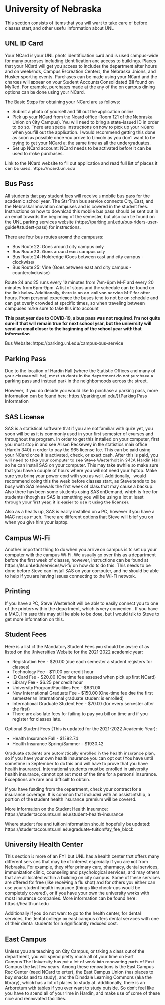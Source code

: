 # University of Nebraska {#unl}

This section consists of items that you will want to take care of before classes start, and other useful information about UNL

## UNL ID Card
Your NCard is your UNL photo identification card and is used campus-wide for many purposes including identification and access to buildings. Places that your NCard will get you access to includes the department after hours and on weekends, Campus Recreation Centers, the Nebraska Unions, and Husker sporting events. Purchases can be made using your NCard and the charges will appear on your Student Accounts Consolidated Bill found on MyRed. For example, purchases made at the any of the on campus dining options can be done using your NCard. 

The Basic Steps for obtaining your NCard are as follows:

- Submit a photo of yourself and fill out the application online
- Pick up your NCard from the Ncard office (Room 121 of the Nebraska Union on City Campus). You will need to bring a state-issued ID in order to do so. There are special instructions on how to pick up your NCard when you fill out the application. I would recommend getting this done as soon as possible once you arrive to Lincoln as you don't want to be trying to get your NCard at the same time as all the undergraduates. 
- Set up NCard account: NCard needs to be activated before it can be used to make purchases. 

Link to the NCard website to fill out application and read full list of places it can be used: https://ncard.unl.edu


## Bus Pass
All students that pay student fees will receive a mobile bus pass for the academic school year. The StarTran bus service connects City, East, and the Nebraska Innovation campuses and is covered in the student fees. Instructions on how to download this mobile bus pass should be sent out in an email towards the beginning of the semester, but also can be found on the UNL parking services website (https://parking.unl.edu/bus-riders-user-guide#student-pass) for instructions. 

There are four bus routes around the campuses:

- Bus Route 22: Goes around city campus only
- Bus Route 23: Goes around east campus only
- Bus Route 24: Holdredge (Goes between east and city campus - clockwise)
- Bus Route 25: Vine (Goes between east and city campus - counterclockwise)

Route 24 and 25 runs every 10 minutes from 7am-6pm M-F and every 20 minutes from 6pm-9pm. A list of stops and the schedule can be found on the link below. Additionally, there is an on-call van service M-F for after hours. From personal experience the buses tend to not be on schedule and can get overly crowded at specific times, so when traveling between campuses make sure to take this into account.

**This past year due to COVID-19, a bus pass was not required. I'm not quite sure if that will remain true for next school year, but the university will send an email closer to the beginning of the school year with that information** 

Bus Website: https://parking.unl.edu/campus-bus-service

## Parking Pass

Due to the location of Hardin Hall (where the Statistic Offices and many of your classes will be), most students in the department do not purchase a parking pass and instead park in the neighborhoods across the street. 

However, if you do decide you would like to purchase a parking pass, more information can be found here: https://parking.unl.edu/}{Parking Pass Information

## SAS License 
SAS is a statistical software that if you are not familiar with quite yet, you soon will be as it is commonly used in your first semester of courses and throughout the program. In order to get this installed on your computer, first you must stop in and see Alison Reckewey in the statistics main office (Hardin 340) in order to pay the $65 license fee. This can be paid using your NCard once it is activated, check, or exact cash. After this is paid, you will need to take your computer to see Steve Westerholt in 342A Hardin Hall so he can install SAS on your computer. This may take awhile so make sure that you have a couple of hours where you will not need your laptop. Make sure you bring your power cord with you as well. Additionally, I would recommend doing this the week before classes start, as Steve tends to be busy with SAS renewals the first week of class that may cause a backup. Also there has been some students using SAS onDemand, which is free for students (though as SAS is something you will be using a lot at least through your first year, it is easier to use it using the license).

Also as a heads up, SAS is easily installed on a PC, however if you have a MAC not as much. There are different options that Steve will brief you on when you give him your laptop. 

## Campus Wi-Fi
Another important thing to do when you arrive on campus is to set up your computer with the campus Wi-Fi. We usually go over this as a department before the first week of classes, however, instructions can be found at https://its.unl.edu/services/wi-fi/ on how do to do this. This needs to be done before Steve can install SAS on your computer, and he should be able to help if you are having issues connecting to the Wi-Fi network. 


## Printing 
If you have a PC, Steve Westerholt will be able to easily connect you to one of the printers within the department, which is very convenient. If you have a MAC, I'm sure this may still be able to be done, but I would talk to Steve to get more information on this.

## Student Fees

Here is a list of the Mandatory Student Fees you should be aware of as listed on the Universities Website for the 2021-2022 academic year:

- Registration Fee - $20.00 (due each semester a student registers for classes)
- Technology Fee - $11.00 per credit hour
- ID Card Fee - $20.00 (One time fee assesed when pick up first NCard)
- Library Fee - $6.25 per credit hour
- University Program/Facilities Fee - $631.00
- New International Graduate Fee - $150.00 (One-time fee due the first semester an international graduate student is enrolled)
- International Graduate Student Fee - $70.00 (for every semester after the first)
- There are also late fees for failing to pay you bill on time and if you register for classes late.

Optional Student Fees (This is updated for the 2021-2022 Academic Year):

- Health Insurance Fall - $1392.74
- Health Insurance Spring/Summer - $1930.42

Graduate students are automatically enrolled in the health insurance plan, so if you have your own health insurance you can opt out (You have until sometime in September to do this and will have to prove that you have health insurance). International students must be enrolled in university health insurance, cannot opt out most of the time for a personal insurance. Exceptions are rare and difficult to obtain. 

If you have funding from the department, check your contract for a insurance coverage. It is common that included with an assistantship, a portion of the student health insurance premium will be covered.

More information on the Student Health Insurance:
https://studentaccounts.unl.edu/student-health-insurance

Where student fee and tuition information should hopefully be updated: https://studentaccounts.unl.edu/graduate-tuition#ay_fee_block

## University Health Center
This section is more of an FYI, but UNL has a health center that offers many different services that may be of interest especially if you are not from Nebraska. For example, they offer primary care, pharmacy, dental services, immunization clinic, counseling and psychological services, and may others that are all located within a building on city campus. Some of these services are offered for free (like receiving a flu shot) and for others you either can use your student health insurance (things like check-ups would be completely covered), or if you have your own the university works with most insurance companies. More information can be found here: https://health.unl.edu

Additionally if you do not want to go to the health center, for dental services, the dental college on east campus offers dental services with one of their dental students for a significantly reduced cost. 

## East Campus

Unless you are teaching on City Campus, or taking a class out of the department, you will spend pretty much all of your time on East Campus.The University has put a lot of work into renovating parts of East Campus the last few years. Among these renovations is the East Campus Rec Center (need NCard to enter), the East Campus Union (has places to buy snacks and to study), and the Dinsdale Learning Commons (aka the library), which has a lot of places to study at. Additionally, there is an Arboretum with tables if you ever want to study outside. So don't feel like you have to spend all of your time in Hardin, and make use of some of these nice and rennovated facilities. 

